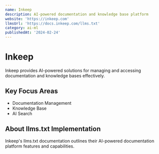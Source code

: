 ```yaml
---
name: Inkeep
description: AI-powered documentation and knowledge base platform
website: 'https://inkeep.com'
llmsUrl: 'https://docs.inkeep.com/llms.txt'
category: ai-ml
publishedAt: '2024-02-24'
---
```


# Inkeep

Inkeep provides AI-powered solutions for managing and accessing documentation and knowledge bases effectively.

## Key Focus Areas

- Documentation Management
- Knowledge Base
- AI Search

## About llms.txt Implementation

Inkeep's llms.txt documentation outlines their AI-powered documentation platform features and capabilities.

